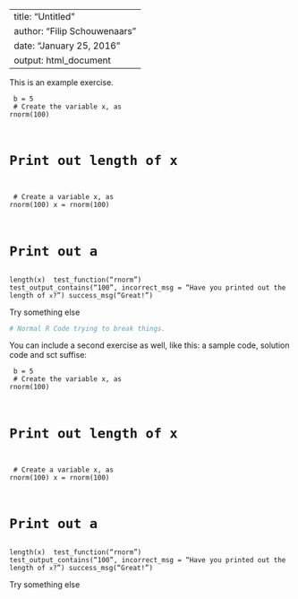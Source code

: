 <script src="https://cdn.datacamp.com/datacamp-light-1.0.0.min.js"></script>


---
title: "Untitled"
author: "Filip Schouwenaars"
date: "January 25, 2016"
output: html_document
---

This is an example exercise.


<div data-datacamp-exercise data-lang="r"><code data-type="pre-exercise-code">
b = 5
</code><code data-type="sample-code">
# Create the variable x, as rnorm(100)


# Print out length of x

</code><code data-type="solution">
# Create a variable x, as rnorm(100)
x = rnorm(100)

# Print out a
length(x)
</code><code data-type="sct">
test_function("rnorm")
test_output_contains("100", incorrect_msg = "Have you printed out the length of `x`?")
success_msg("Great!")
</code><p data-type="hint">Try something else
</p></div>


```r
# Normal R Code trying to break things.
```



You can include a second exercise as well, like this: a sample code, solution code and sct suffise:

<div data-datacamp-exercise data-lang="r"><code data-type="pre-exercise-code">
b = 5
</code><code data-type="sample-code">
# Create the variable x, as rnorm(100)


# Print out length of x

</code><code data-type="solution">
# Create a variable x, as rnorm(100)
x = rnorm(100)

# Print out a
length(x)
</code><code data-type="sct">
test_function("rnorm")
test_output_contains("100", incorrect_msg = "Have you printed out the length of `x`?")
success_msg("Great!")
</code><p data-type="hint">Try something else
</p></div>




